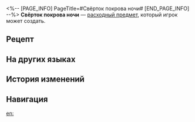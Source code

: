 <%-- [PAGE_INFO]
PageTitle=#Свёрток покрова ночи#
[END_PAGE_INFO] --%>
{{Расходный предмет Инфобокс
|id          = 403013
|Изображения = Предмет Свёрток покрова ночи.png
|Тип         = Расходные предметы силы атаки
|Редкость    = 4
|Эффект      = В следующем бою случайным образом накладывает на всех союзников один из следующих эффектов: повышение скорости на 20%; повышение эффекта пробития на 60%; повышение шанса попадания эффектов на 60%.
|Описание    = Караваны Амфореуса часто продают небрежно перевязанные свёртки с таинственным содержимым. В них может оказаться как мусор, так и дары титанов, никогда нельзя угадать. Говорят, что это обычай последователей Оронис, которые видят в этом подношение судьбе. Ценность подношения определяется Покровом Вечной Ночи.
|Рецепт      = {{cx|Отсутствует источник}}
|Источник1   = [[Универсальная машина для синтеза]]
|Источник2   = [[Караван геозавров (странствующий торговец)]]
|Источник3   = 
}}
{{Описание|''«Хе-хе, на самом деле это придумал Загрей, и последователи покупают их не из-за веры, а потому, что любят азарт!»''}}
'''Свёрток покрова ночи''' — [[расходный предмет]], который игрок может создать.

==Рецепт==
{{Рецепт
|Тип                 = Синтез
|Группа              = Расходные предметы
|Новое семя рассвета = 2
|Веретено для шёлка  = 2
|Ветвь размышлений   = 2
|Броское перо        = 3
|Сортировка          = Новое семя рассвета;Веретено для шёлка;Ветвь размышлений;Броское перо
}}

==На других языках==
{{На других языках
|en   = Veil Bundle
|zhs  = 天帷包裹
|zht  = 天帷包裹
|ja   = 永夜の帳の小包
|ko   = 장막의 소포
|es   = Fardo velado
|fr   = Paquet de draps
|ru   = Свёрток покрова ночи
|th   = พัสดุม่านฟ้า
|vi   = Gói Hàng Màn Trời
|de   = Vorhangbündel
|id   = Veil Bundle
|pt   = Pacote Velado
}}

==История изменений==
{{История изменений|3.5}}

==Навигация==
{{Расходные предметы Навбокс}}

[[en:]]